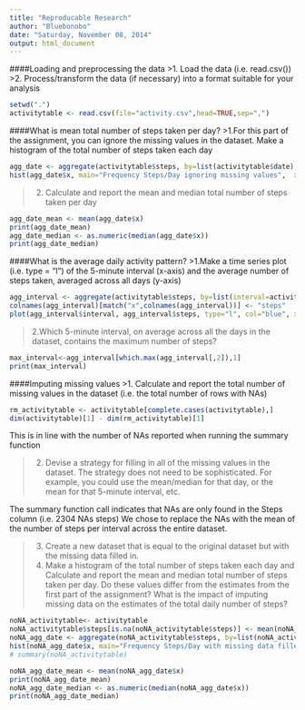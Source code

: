 ```yaml
---
title: "Reproducable Research"
author: "Bluebonobo"
date: "Saturday, November 08, 2014"
output: html_document
---
```


####Loading and preprocessing the data
>1. Load the data (i.e. read.csv())
>2. Process/transform the data (if necessary) into a format suitable for your analysis
```r
setwd(".")
activitytable <- read.csv(file="activity.csv",head=TRUE,sep=",")
```

####What is mean total number of steps taken per day?
>1.For this part of the assignment, you can ignore the missing values in the dataset.
Make a histogram of the total number of steps taken each day

```r
agg_date <- aggregate(activitytable$steps, by=list(activitytable$date), FUN=sum, na.rm=TRUE)
hist(agg_date$x, main="Frequency Steps/Day ignoring missing values",  xlab="", ylab="", col="grey")
```

>2. Calculate and report the mean and median total number of steps taken per day
```r
agg_date_mean <- mean(agg_date$x)
print(agg_date_mean)
agg_date_median <- as.numeric(median(agg_date$x))
print(agg_date_median)
```

####What is the average daily activity pattern?
>1.Make a time series plot (i.e. type = "l") of the 5-minute interval (x-axis) and the average number of steps taken, averaged across all days (y-axis)
```r
agg_interval <- aggregate(activitytable$steps, by=list(interval=activitytable$interval), FUN=mean, na.rm=TRUE)
colnames(agg_interval)[match("x",colnames(agg_interval))] <- "steps"
plot(agg_interval$interval, agg_interval$steps, type="l", col="blue", xlab="Interval ID", ylab="Av. Steps")
```

>2.Which 5-minute interval, on average across all the days in the dataset, contains the maximum number of steps?
```r
max_interval<-agg_interval[which.max(agg_interval[,2]),1]
print(max_interval)
```



####Imputing missing values
>1. Calculate and report the total number of missing values in the dataset (i.e. the total number of rows with NAs)
```r
rm_activitytable <- activitytable[complete.cases(activitytable),]
dim(activitytable)[1] - dim(rm_activitytable)[1]
```

This is in line with the number of NAs reported when running the summary function

>2. Devise a strategy for filling in all of the missing values in the dataset. The strategy does not need to be sophisticated. For example, you could use the mean/median for that day, or the mean for that 5-minute interval, etc.

The summary function call indicates that NAs are only found in the Steps column (i.e. 2304 NAs steps)
We chose to replace the NAs with the mean of the number of steps per interval across the entire dataset.

>3. Create a new dataset that is equal to the original dataset but with the missing data filled in.
>4. Make a histogram of the total number of steps taken each day and Calculate and report the mean and median total number of steps taken per day. Do these values differ from the estimates from the first part of the assignment? What is the impact of imputing missing data on the estimates of the total daily number of steps?

```r
noNA_activitytable<- activitytable
noNA_activitytable$steps[is.na(noNA_activitytable$steps)] <- mean(noNA_activitytable$steps, na.rm=TRUE)
noNA_agg_date <- aggregate(noNA_activitytable$steps, by=list(noNA_activitytable$date), FUN=sum, na.rm=TRUE)
hist(noNA_agg_date$x, main="Frequency Steps/Day with missing data filled in",  xlab="", ylab="", col="grey")
# summary(noNA_activitytable)

noNA_agg_date_mean <- mean(noNA_agg_date$x)
print(noNA_agg_date_mean)
noNA_agg_date_median <- as.numeric(median(noNA_agg_date$x))
print(noNA_agg_date_median)
```





